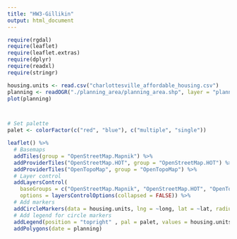 ```yaml
---
title: "HW3-Gillikin"
output: html_document
---
```


```r
require(rgdal)
require(leaflet)
require(leaflet.extras)
require(dplyr)
require(readxl)
require(stringr)
```



```r

housing.units <- read.csv("charlottesville_affordable_housing.csv")
planning <- readOGR("./planning_area/planning_area.shp", layer = "planning_area", GDAL1_integer64_policy = TRUE)
plot(planning)



# Set palette
palet <- colorFactor(c("red", "blue"), c("multiple", "single"))

leaflet() %>%
  # Basemaps
  addTiles(group = "OpenStreetMap.Mapnik") %>%
  addProviderTiles("OpenStreetMap.HOT", group = "OpenStreetMap.HOT") %>%
  addProviderTiles("OpenTopoMap", group = "OpenTopoMap") %>%
  # Layer control
  addLayersControl(
    baseGroups = c("OpenStreetMap.Mapnik", "OpenStreetMap.HOT", "OpenTopoMap"),
    options = layersControlOptions(collapsed = FALSE)) %>%
  # Add markers
  addCircleMarkers(data = housing.units, lng = ~long, lat = ~lat, radius = 2, color = ~pal(type), clusterOptions = markerClusterOptions()) %>%
  # Add legend for circle markers
  addLegend(position = "topright" , pal = palet, values = housing.units$type, title = "Affordable Housing by Type")
  addPolygons(date = planning)

```



```r
```


